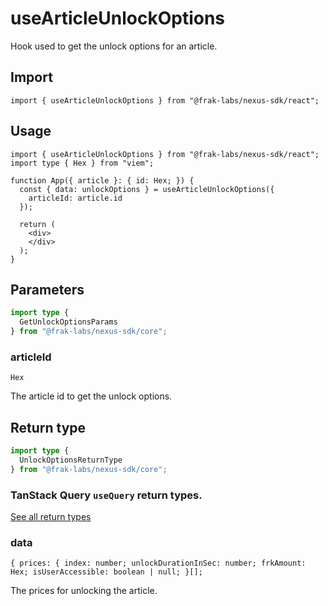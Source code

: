 # useArticleUnlockOptions

Hook used to get the unlock options for an article.

## Import

```tsx
import { useArticleUnlockOptions } from "@frak-labs/nexus-sdk/react";
```

## Usage

```tsx [index.tsx]
import { useArticleUnlockOptions } from "@frak-labs/nexus-sdk/react";
import type { Hex } from "viem";

function App({ article }: { id: Hex; }) {
  const { data: unlockOptions } = useArticleUnlockOptions({
    articleId: article.id
  });

  return (
    <div>
    </div>
  );
}
```

## Parameters

```ts
import type {
  GetUnlockOptionsParams
} from "@frak-labs/nexus-sdk/core";
```

### articleId

`Hex`

The article id to get the unlock options.

## Return type

```ts
import type {
  UnlockOptionsReturnType
} from "@frak-labs/nexus-sdk/core";
```

### TanStack Query `useQuery` return types.

[See all return types](https://tanstack.com/query/latest/docs/framework/react/reference/useQuery)

### data

`{ prices: { index: number; unlockDurationInSec: number; frkAmount: Hex; isUserAccessible: boolean | null; }[];`

The prices for unlocking the article.

